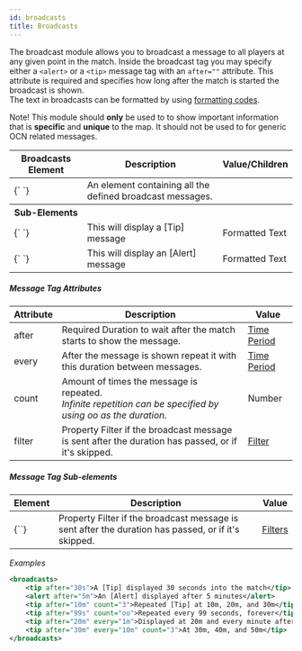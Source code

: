 ```yaml
---
id: broadcasts
title: Broadcasts
---
```


The broadcast module allows you to broadcast a message to all players at any given point in the match.
Inside the broadcast tag you may specify either a `<alert>` or a `<tip>` message tag with an `after=""` attribute. This attribute is required and specifies how long after the match is started the broadcast is shown. <br/>
The text in broadcasts can be formatted by using [formatting codes](/docs/reference/misc/formatting).

<span className="badge badge--warning">Note!</span> This module should **only** be
used to to show important information that is **specific** and **unique** to the
map. It should not be used to for generic OCN related messages.

<div className="table-container">
  <table>
    <thead>
      <tr>
        <th>Broadcasts Element</th>
        <th>Description</th>
        <th>Value/Children</th>
      </tr>
    </thead>
    <tbody>
      <tr>
        <td>
          <label>{`<broadcasts> </broadcasts>`}</label>
        </td>
        <td>An element containing all the defined broadcast messages.</td>
        <td></td>
      </tr>
      <tr>
        <th>Sub-Elements</th>
        <th />
        <th />
      </tr>
      <tr>
        <td>
          <label>{`<tip> </tip>`}</label>
        </td>
        <td>This will display a [Tip] message</td>
        <td>
          <span className="badge badge--primary">Formatted Text</span>
        </td>
      </tr>
      <tr>
        <td>
          <label>{`<alert> </alert>`}</label>
        </td>
        <td>This will display an [Alert] message</td>
        <td>
          <span className="badge badge--primary">Formatted Text</span>
        </td>
      </tr>
    </tbody>
  </table>
</div>

##### Message Tag Attributes

<div className="table-container">
  <table>
    <thead>
      <tr>
        <th>Attribute</th>
        <th>Description</th>
        <th>Value</th>
      </tr>
    </thead>
    <tbody>
      <tr>
        <td>
          <label>after</label>
        </td>
        <td>
          <span className="badge badge--danger">Required</span>
          Duration to wait after the match starts to show the message.
        </td>
        <td>
          <a href="/docs/reference/misc/time-periods">Time Period</a>
        </td>
      </tr>
      <tr>
        <td>
          <label>every</label>
        </td>
        <td>
          After the message is shown repeat it with this duration between
          messages.
        </td>
        <td>
          <a href="/docs/reference/misc/time-periods">Time Period</a>
        </td>
      </tr>
      <tr>
        <td>
          <label>count</label>
        </td>
        <td>
          Amount of times the message is repeated.
          <br />
          <i>
            Infinite repetition can be specified by using <label>oo</label> as
            the duration.
          </i>
        </td>
        <td>
          <span className="badge badge--primary">Number</span>
        </td>
      </tr>
      <tr>
        <td>
          <label>filter</label>
        </td>
        <td>
          <span
            className="badge badge--secondary"
            title="Can be either this attribute or a sub-element."
          >
            Property
          </span>
          Filter if the broadcast message is sent after the duration has passed,
          or if it's skipped.
        </td>
        <td>
          <a href="/docs/modules/mechanics/filters">Filter</a>
        </td>
      </tr>
    </tbody>
  </table>
</div>

##### Message Tag Sub-elements

<div className="table-container">
  <table>
    <thead>
      <tr>
        <th>Element</th>
        <th>Description</th>
        <th>Value</th>
      </tr>
    </thead>
    <tbody>
      <tr>
        <td>
          <label>{`<filter>`}</label>
        </td>
        <td>
          <span
            className="badge badge--secondary"
            title="Can be this sub-element or an attribute."
          >
            Property
          </span>
          Filter if the broadcast message is sent after the duration has passed,
          or if it's skipped.
        </td>
        <td>
          <a href="/docs/modules/mechanics/filters">Filters</a>
        </td>
      </tr>
    </tbody>
  </table>
</div>

_Examples_

```xml
<broadcasts>
    <tip after="30s">A [Tip] displayed 30 seconds into the match</tip>
    <alert after="5m">An [Alert] displayed after 5 minutes</alert>
    <tip after="10m" count="3">Repeated [Tip] at 10m, 20m, and 30m</tip>
    <tip after="99s" count="oo">Repeated every 99 seconds, forever</tip>
    <tip after="20m" every="1m">Displayed at 20m and every minute after that</tip>
    <tip after="30m" every="10m" count="3">At 30m, 40m, and 50m</tip>
</broadcasts>
```

